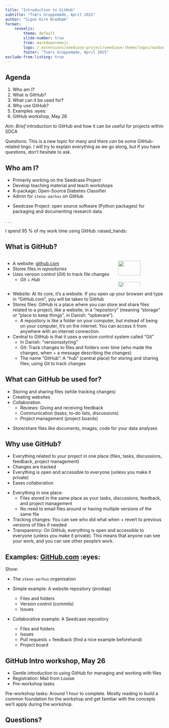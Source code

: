 ```yaml
---
title: "Introduction to GitHub"
subtitle: "Tværs Gruppemøde, April 2025"
author: "Signe Kirk Brødbæk"
format: 
    revealjs:
        theme: default
        slide-number: true
        from: markdown+emoji
        logo: /_extensions/seedcase-project/seedcase-theme/logos/navbar-logo-seedcase-project.svg
        footer: "Tværs Gruppemøde, April 2025"
exclude-from-listing: true
---
```


## Agenda

1.  Who am I?
2.  What is GitHub?
3.  What can it be used for?
4.  Why use GitHub?
5.  Examples :eyes:
6.  GitHub workshop, May 26

::: notes
Aim: *Brief* introduction to GitHub and how it can be useful for
projects within SDCA

Questions: This is a new topic for many and there *can* be some
GitHub-related lingo. I will try to explain everything as we go along,
but if you have questions, don't hesitate to ask.
:::

## Who am I?

-   Primarily working on the Seedcase Project
-   Develop teaching material and teach workshops
-   R-package: Open-Source Diabetes Classifier
-   Admin for `steno-aarhus` on GitHub

::: notes
-   Seedcase Project: open source software (Python packages) for
    packaging and documenting research data
:::

. . .

I spend 95 % of my work time using GitHub :raised_hands:

## What is GitHub?

::::: columns
::: {.column width="70%"}
-   A website: [github.com](https://github.com)
-   Stores files in *repositories*
-   Uses version control (*Git*) to track file changes
    -   *Git* + *Hub*
:::

::: {.column width="30%"}
![](/posts/github-intro-tvaers-2025/logo-github.svg){width="70%"}
![](/posts/github-intro-tvaers-2025/logo-text-github.svg){width="70%"}
:::
:::::

::: notes
-   Website: At its core, it's a website. If you open up your browser
    and type in "GitHub.com", you will be taken to GitHub
-   Stores files: GitHub is a place where you can store and share files
    related to a project, like a website, in a "repository" (meaning "storage" or "place to keep things", in Danish: "opbevare"). 
    - A repository is like a folder on your computer, but instead of being on your
    computer, it's on the internet. You can access it from anywhere with
    an internet connection.
-   Central to GitHub is that it uses a version control system called
    "Git"
    -   In Danish: "versionsstyring"
    -   Git: Track changes to files and folders over time (who made the
        changes, when + a message describing the changes)
    -   The name "GitHub": A "hub" (central place) for storing and
        sharing files, using Git to track changes
:::

## What can GitHub be used for?

-   Storing and sharing files (while tracking changes)
-   Creating websites
-   Collaboration
    -   Reviews: Giving and receiving feedback
    -   Communication (tasks, to-do lists, discussions)
    -   Project management (project boards)

::: notes
-   Store/share files like documents, images, code for your data
    analyses
:::

## Why use GitHub?

-   Everything related to your project in one place (files, tasks,
    discussions, feedback, project management)
-   Changes are tracked
-   Everything is open and accessible to everyone (unless you make it private)
-   Eases collaboration

::: notes
-   Everything in one place:
    -   Files stored in the same place as your tasks, discussions,
        feedback, and project management
    -   No need to email files around or having multiple versions of the same  file
-   Tracking changes: You can see who did what when + revert to previous
    versions of files if needed
-   Transparency: On GitHub, everything is open and accessible to
    everyone (unless you make it private). This means that anyone can
    see your work, and you can see other people's work.
:::

## Examples: [GitHub.com](https://github.com) :eyes:

::: notes
Show:

-   The `steno-aarhus` organisation

-   Simple example: A website repository (prodiap)

    -   Files and folders
    -   Version control (commits)
    -   Issues

-   Collaborative example: A Seedcase repository

    -   Files and folders
    -   Issues
    -   Pull requests + feedback (find a nice example beforehand)
    -   Project board
:::

## GitHub Intro workshop, May 26

-   Gentle introduction to using GitHub for managing and working with
    files
-   Registration: Mail from Louise
-   Pre-workshop tasks

::: notes
Pre-workshop tasks: Around 1 hour to complete. Mostly reading to build a
common foundation for the workshop and get familiar with the concepts
we'll apply during the workshop.
:::

## Questions?
